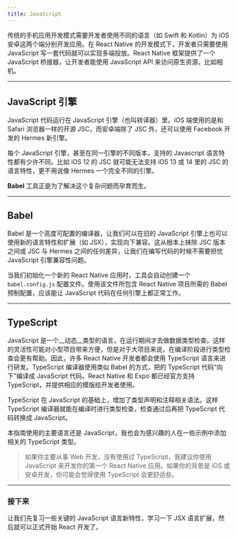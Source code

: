 ```yaml
---
title: JavaScript
---
```


传统的手机应用开发模式需要开发者使用不同的语言（如 Swift 和 Kotlin）为 iOS 安卓这两个端分别开发应用。在 React Native 的开发模式下，开发者只需要使用 JavaScript 写一套代码就可以实现多端投放。React Native 框架提供了一个 JavaScript 桥接器，让开发者能使用 JavaScript API 来访问原生资源，比如相机。

---

## JavaScript 引擎

JavaScript 代码运行在 JavaScript 引擎（也叫转译器）里。iOS 端使用的是和 Safari 浏览器一样的开源 JSC，而安卓端除了 JSC 外，还可以使用 Facebook 开发的 Hermes 新引擎。

每个 JavaScript 引擎，甚至在同一引擎的不同版本，支持的 Javascript 语言特性都有少许不同。比如 iOS 12 的 JSC 就可能无法支持 iOS 13 或 14 里的 JSC 的语言特性，更不用说像 Hermes 一个完全不同的引擎。

**Babel** 工具正是为了解决这个复杂问题而孕育而生。

---

## Babel

Babel 是一个高度可配置的编译器，让我们可以在旧的 JavaScript 引擎上也可以使用新的语言特性和扩展（如 JSX），实现向下兼容。这从根本上抹除 JSC 版本之间或 JSC 与 Hermes 之间的任何差异，让我们在编写代码的时候不需要担忧 JavaScript 引擎兼容性问题。

当我们初始化一个新的 React Native 应用时，工具会自动创建一个 `babel.config.js` 配置文件。使用该文件所包含 React Native 项目所需的 Babel 预制配置，应该能让 JavaScript 代码在任何引擎上都正常工作。

---

## TypeScript

JavaScript 是一个__动态__类型的语言，在运行期间才去做数据类型检查。这样的灵活性可能对小型项目带来方便，但是对于大项目来说，在编译阶段进行类型检查会更有帮助。因此，许多 React Native 开发者都会使用 TypeScript 语言来进行研发。TypeScript 编译器使用类似 Babel 的方式，把的 TypeScript 代码“向下”编译成 JavaScript 代码。React Native 和 Expo 都已经官方支持 TypeScript，并提供相应的模版给开发者使用。

TypeScript 在 JavaScript 的基础上，增加了类型声明和注释相关语法。这样 TypeScript 编译器就能在编译时进行类型检查，检查通过后再把 TypeScript 代码转换成 JavaScript。

本指南使用的主要语言还是 JavaScript，我也会为感兴趣的人在一些示例中添加相关的 TypeScript 类型。

> 如果你主要从事 Web 开发，没有使用过 TypeScript，我建议你使用 JavaScript 来开发你的第一个 React Native 应用。如果你的背景是 iOS 或安卓开发，你可能会觉得使用 TypeScript 会更舒适些。

---

### 接下来

让我们先复习一些关键的 JavaScript 语言新特性，学习一下 JSX 语言扩展，然后就可以正式开始 React 开发了。
